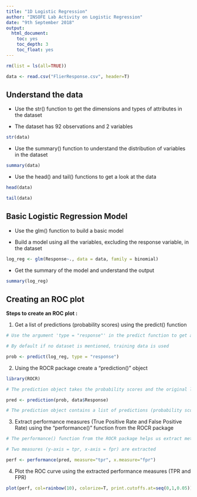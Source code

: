 ```yaml
---
title: "1D Logistic Regression"
author: "INSOFE Lab Activity on Logistic Regression"
date: "9th September 2018"
output:
  html_document:
    toc: yes
    toc_depth: 3
    toc_float: yes
---
```


```r

rm(list = ls(all=TRUE))

```


```r

data <- read.csv("FlierResponse.csv", header=T)

```

## Understand the data

* Use the str() function to get the dimensions and types of attributes in the dataset

* The dataset has 92 observations and 2 variables

```r

str(data)

```


* Use the summary() function to understand the distribution of variables in the dataset

```r

summary(data)

```

* Use the head() and tail() functions to get a look at the data

```r

head(data)

tail(data)

```
## Basic Logistic Regression Model

* Use the glm() function to build a basic model

* Build a model using all the variables, excluding the response variable, in the dataset

```r

log_reg <- glm(Response~., data = data, family = binomial)


```



* Get the summary of the model and understand the output

```r

summary(log_reg)


```

## Creating an ROC plot

__Steps to create an ROC plot :__

1) Get a list of predictions (probability scores) using the predict() function

```r

# Use the argument 'type = "response"' in the predict function to get a list of predictions between 0 and 1

# By default if no dataset is mentioned, training data is used

prob <- predict(log_reg, type = "response")


```

2) Using the ROCR package create a "prediction()" object

```r

library(ROCR)

# The prediction object takes the probability scores and the original levels for theses data as input

pred <- prediction(prob, data$Response)

# The prediction object contains a list of predictions (probability scores), original class labels, cutoffs, false positives, true positives, true negatives, false negatives, No. of positive predictions and No. of negative predictions corresponding to these cutoffs. Class distribution in the dataset.


```

3) Extract performance measures (True Positive Rate and False Positive Rate) using the "performance()" function from the ROCR package

```r

# The performance() function from the ROCR package helps us extract metrics such as True positive rate, False positive rate etc. from the prediction object, we created above.

# Two measures (y-axis = tpr, x-axis = fpr) are extracted

perf <- performance(pred, measure="tpr", x.measure="fpr")


```

4) Plot the ROC curve using the extracted performance measures (TPR and FPR)

```r

plot(perf, col=rainbow(10), colorize=T, print.cutoffs.at=seq(0,1,0.05))

```